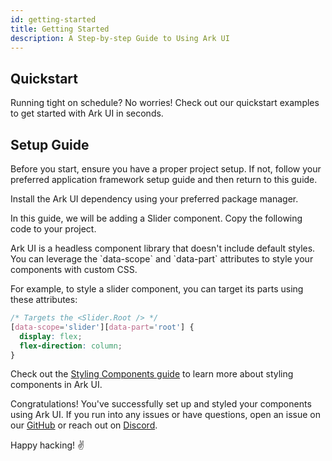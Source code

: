 ```yaml
---
id: getting-started
title: Getting Started
description: A Step-by-step Guide to Using Ark UI
---
```


## Quickstart

Running tight on schedule? No worries! Check out our quickstart examples to get started with Ark UI in seconds.

<Quickstart />

## Setup Guide

<Steps>
<Step title="Prerequisite" number="1">

Before you start, ensure you have a proper project setup. If not, follow your preferred application framework setup guide and then return to this guide.

</Step>
<Step title="Install Ark UI" number="2">

Install the Ark UI dependency using your preferred package manager.

<InstallCmd />

</Step>
<Step number="3" title="Add a component">

In this guide, we will be adding a Slider component. Copy the following code to your project.

<Example component="slider" id="basic" />

</Step>

<Step number="4" title="Style a component">
Ark UI is a headless component library that doesn't include default styles.
You can leverage the `data-scope` and `data-part` attributes to style your components with custom CSS.

For example, to style a slider component, you can target its parts using these attributes:

```css
/* Targets the <Slider.Root /> */
[data-scope='slider'][data-part='root'] {
  display: flex;
  flex-direction: column;
}
```

Check out the [Styling Components guide](/docs/react/guides/styling) to learn more about styling components in Ark UI.

</Step>

<Step number="5" title="That's it">

Congratulations! You've successfully set up and styled your components using Ark UI.
If you run into any issues or have questions, open an issue on our [GitHub](https://github.com/chakra-ui/ark/issues/new/choose) or reach out on [Discord](https://discord.gg/ww6HE5xaZ2).

Happy hacking! ✌️

</Step>
</Steps>
